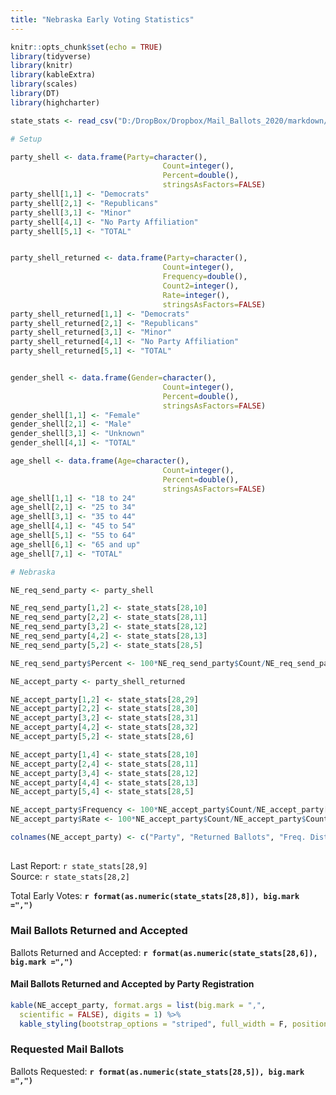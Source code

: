```yaml
---
title: "Nebraska Early Voting Statistics"
---
```

```r
knitr::opts_chunk$set(echo = TRUE)
library(tidyverse)
library(knitr)
library(kableExtra)
library(scales)
library(DT)
library(highcharter)

state_stats <- read_csv("D:/DropBox/Dropbox/Mail_Ballots_2020/markdown/2020G_Early_Vote.csv")

# Setup

party_shell <- data.frame(Party=character(),
                                  Count=integer(),
                                  Percent=double(),
                                  stringsAsFactors=FALSE)
party_shell[1,1] <- "Democrats"
party_shell[2,1] <- "Republicans"
party_shell[3,1] <- "Minor"
party_shell[4,1] <- "No Party Affiliation"
party_shell[5,1] <- "TOTAL"


party_shell_returned <- data.frame(Party=character(),
                                  Count=integer(),
                                  Frequency=double(),
                                  Count2=integer(),
                                  Rate=integer(),
                                  stringsAsFactors=FALSE)
party_shell_returned[1,1] <- "Democrats"
party_shell_returned[2,1] <- "Republicans"
party_shell_returned[3,1] <- "Minor"
party_shell_returned[4,1] <- "No Party Affiliation"
party_shell_returned[5,1] <- "TOTAL"


gender_shell <- data.frame(Gender=character(),
                                  Count=integer(),
                                  Percent=double(),
                                  stringsAsFactors=FALSE)
gender_shell[1,1] <- "Female"
gender_shell[2,1] <- "Male"
gender_shell[3,1] <- "Unknown"
gender_shell[4,1] <- "TOTAL"

age_shell <- data.frame(Age=character(),
                                  Count=integer(),
                                  Percent=double(),
                                  stringsAsFactors=FALSE)
age_shell[1,1] <- "18 to 24"
age_shell[2,1] <- "25 to 34"
age_shell[3,1] <- "35 to 44"
age_shell[4,1] <- "45 to 54"
age_shell[5,1] <- "55 to 64"
age_shell[6,1] <- "65 and up"
age_shell[7,1] <- "TOTAL"

# Nebraska

NE_req_send_party <- party_shell

NE_req_send_party[1,2] <- state_stats[28,10] 
NE_req_send_party[2,2] <- state_stats[28,11] 
NE_req_send_party[3,2] <- state_stats[28,12] 
NE_req_send_party[4,2] <- state_stats[28,13] 
NE_req_send_party[5,2] <- state_stats[28,5] 

NE_req_send_party$Percent <- 100*NE_req_send_party$Count/NE_req_send_party[5,2]

NE_accept_party <- party_shell_returned

NE_accept_party[1,2] <- state_stats[28,29] 
NE_accept_party[2,2] <- state_stats[28,30] 
NE_accept_party[3,2] <- state_stats[28,31] 
NE_accept_party[4,2] <- state_stats[28,32] 
NE_accept_party[5,2] <- state_stats[28,6] 

NE_accept_party[1,4] <- state_stats[28,10] 
NE_accept_party[2,4] <- state_stats[28,11] 
NE_accept_party[3,4] <- state_stats[28,12] 
NE_accept_party[4,4] <- state_stats[28,13] 
NE_accept_party[5,4] <- state_stats[28,5] 

NE_accept_party$Frequency <- 100*NE_accept_party$Count/NE_accept_party[5,2]
NE_accept_party$Rate <- 100*NE_accept_party$Count/NE_accept_party$Count2

colnames(NE_accept_party) <- c("Party", "Returned Ballots", "Freq. Distribution", "Requested Ballots", "Return Rate")


```
## {.tabset}
Last Report: `r state_stats[28,9]`  
Source:  `r state_stats[28,2]`

Total Early Votes: **`r format(as.numeric(state_stats[28,8]), big.mark =",")`**

### Mail Ballots Returned and Accepted

Ballots Returned and Accepted: **`r format(as.numeric(state_stats[28,6]), big.mark =",")`**

#### **Mail Ballots Returned and Accepted by Party Registration**

``` r
kable(NE_accept_party, format.args = list(big.mark = ",", 
  scientific = FALSE), digits = 1) %>%
  kable_styling(bootstrap_options = "striped", full_width = F, position = "left")
```

### Requested Mail Ballots

Ballots Requested: **`r format(as.numeric(state_stats[28,5]), big.mark =",")`**
